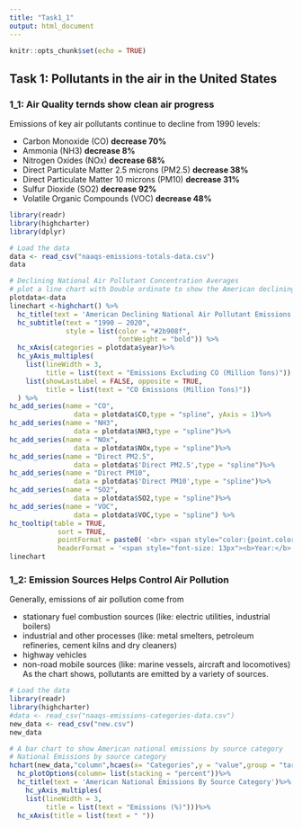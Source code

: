 ```yaml
---
title: "Task1_1"
output: html_document
---
```


```r
knitr::opts_chunk$set(echo = TRUE)
```
## Task 1: Pollutants in the air in the United States

### 1_1: Air Quality ternds show clean air progress

Emissions of key air pollutants continue to decline from 1990 levels:

* Carbon Monoxide (CO) **decrease 70%**
* Ammonia (NH3) **decrease  8%**
* Nitrogen Oxides (NOx) **decrease 68%**
* Direct Particulate Matter 2.5 microns (PM2.5) **decrease 38%**
* Direct Particulate Matter 10 microns (PM10) **decrease 31%**
* Sulfur Dioxide (SO2) **decrease 92%**
* Volatile Organic Compounds (VOC) **decrease 48%**

```R
library(readr)
library(highcharter)
library(dplyr)
```

```R
# Load the data
data <- read_csv("naaqs-emissions-totals-data.csv")
data
```


```R
# Declining National Air Pollutant Concentration Averages
# plot a line chart with Double ordinate to show the American declining national air pollutant emissions
plotdata<-data
linechart <-highchart() %>%
  hc_title(text = 'American Declining National Air Pollutant Emissions')%>%
  hc_subtitle(text = "1990 — 2020",
              style = list(color = "#2b908f", 
                           fontWeight = "bold")) %>% 
  hc_xAxis(categories = plotdata$year)%>%
  hc_yAxis_multiples(
    list(lineWidth = 3,
         title = list(text = "Emissions Excluding CO (Million Tons)")),
    list(showLastLabel = FALSE, opposite = TRUE,
         title = list(text = "CO Emissions (Million Tons)"))
  ) %>% 
hc_add_series(name = "CO", 
                data = plotdata$CO,type = "spline", yAxis = 1)%>%
hc_add_series(name = "NH3", 
                data = plotdata$NH3,type = "spline")%>%
hc_add_series(name = "NOx", 
                data = plotdata$NOx,type = "spline")%>%
hc_add_series(name = "Direct PM2.5", 
                data = plotdata$'Direct PM2.5',type = "spline")%>%
hc_add_series(name = "Direct PM10", 
                data = plotdata$'Direct PM10',type = "spline")%>%
hc_add_series(name = "SO2", 
                data = plotdata$SO2,type = "spline")%>%
hc_add_series(name = "VOC", 
                data = plotdata$VOC,type = "spline") %>%
hc_tooltip(table = TRUE,
            sort = TRUE,
            pointFormat = paste0( '<br> <span style="color:{point.color}">\u25CF</span>',"     <b>{series.name}:</b> {point.y} Million Tons"),
            headerFormat = '<span style="font-size: 13px"><b>Year:</b> {point.key}</span>') 
linechart
```

### 1_2: Emission Sources Helps Control Air Pollution



Generally, emissions of air pollution come from

* stationary fuel combustion sources (like: electric utilities, industrial boilers)
* industrial and other processes (like: metal smelters, petroleum refineries, cement kilns and dry cleaners)
* highway vehicles
* non-road mobile sources (like: marine vessels, aircraft and locomotives)
As the chart shows, pollutants are emitted by a variety of sources. 

```R
# Load the data
library(readr)
library(highcharter)
#data <- read_csv("naaqs-emissions-categories-data.csv")
new_data <- read_csv("new.csv")
new_data
```


```R
# A bar chart to show American national emissions by source category
# National Emissions by source category
hchart(new_data,"column",hcaes(x= "Categories",y = "value",group = "target")) %>%  
  hc_plotOptions(column= list(stacking = "percent"))%>%
  hc_title(text = 'American National Emissions By Source Category')%>%
    hc_yAxis_multiples(
    list(lineWidth = 3,
         title = list(text = "Emissions (%)")))%>%
  hc_xAxis(title = list(text = " "))
```